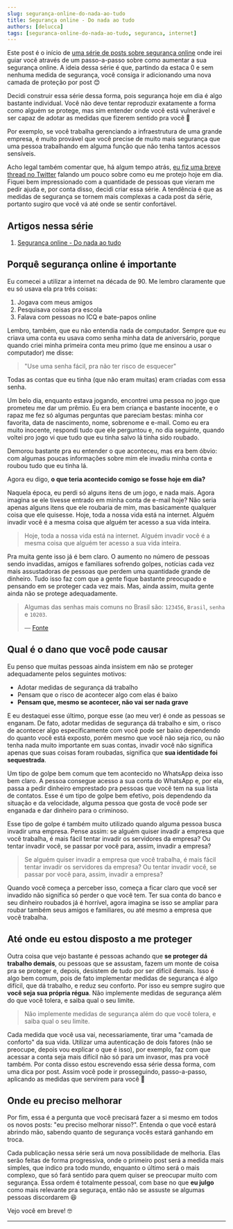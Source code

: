 ```yaml
---
slug: segurança-online-do-nada-ao-tudo
title: Segurança online - Do nada ao tudo
authors: [delucca]
tags: [seguranca-online-do-nada-ao-tudo, seguranca, internet]
---
```



Este post é o início de [uma série de posts sobre segurança online](/blog/tags/seguranca-online-do-nada-ao-tudo) onde irei guiar você através de um passo-a-passo sobre como aumentar a sua segurança online. A ideia dessa série é que, partindo da estaca 0 e sem nenhuma medida de segurança, você consiga ir adicionando uma nova camada de proteção por post 😊

Decidi construir essa série dessa forma, pois segurança hoje em dia é algo bastante individual. Você não deve tentar reproduzir exatamente a forma como alguém se protege, mas sim entender onde você está vulnerável e ser capaz de adotar as medidas que fizerem sentido pra você 🤗

Por exemplo, se você trabalha gerenciando a infraestrutura de uma grande empresa, é muito provável que você precise de muito mais segurança que uma pessoa trabalhando em alguma função que não tenha tantos acessos sensíveis.

Acho legal também comentar que, há algum tempo atrás, [eu fiz uma breve thread no Twitter](https://twitter.com/deluccadev/status/1522547623298744320) falando um pouco sobre como eu me protejo hoje em dia. Fiquei bem impressionado com a quantidade de pessoas que vieram me pedir ajuda e, por conta disso, decidi criar essa série. A tendência é que as medidas de segurança se tornem mais complexas a cada post da série, portanto sugiro que você vá até onde se sentir confortável.

## Artigos nessa série

1. [Segurança online - Do nada ao tudo](/blog/segurança-online-do-nada-ao-tudo)

## Porquê segurança online é importante

Eu comecei a utilizar a internet na década de 90. Me lembro claramente que eu só usava ela pra três coisas:
<!-- truncate -->

1. Jogava com meus amigos
2. Pesquisava coisas pra escola
3. Falava com pessoas no ICQ e bate-papos online

Lembro, também, que eu não entendia nada de computador. Sempre que eu criava uma conta eu usava como senha minha data de aniversário, porque quando criei minha primeira conta meu primo (que me ensinou a usar o computador) me disse:

> "Use uma senha fácil, pra não ter risco de esquecer"

Todas as contas que eu tinha (que não eram muitas) eram criadas com essa senha.

Um belo dia, enquanto estava jogando, encontrei uma pessoa no jogo que prometeu me dar um prêmio. Eu era bem criança e bastante inocente, e o rapaz me fez só algumas perguntas que pareciam bestas: minha cor favorita, data de nascimento, nome, sobrenome e e-mail. Como eu era muito inocente, respondi tudo que ele perguntou e, no dia seguinte, quando voltei pro jogo vi que tudo que eu tinha salvo lá tinha sido roubado.

Demorou bastante pra eu entender o que aconteceu, mas era bem óbvio: com algumas poucas informações sobre mim ele invadiu minha conta e roubou tudo que eu tinha lá.

Agora eu digo, **o que teria acontecido comigo se fosse hoje em dia?**

Naquela época, eu perdi só alguns itens de um jogo, e nada mais. Agora imagina se ele tivesse entrado em minha conta de e-mail hoje? Não seria apenas alguns itens que ele roubaria de mim, mas basicamente qualquer coisa que ele quisesse. Hoje, toda a nossa vida está na internet. Alguém invadir você é a mesma coisa que alguém ter acesso a sua vida inteira.

> Hoje, toda a nossa vida está na internet. Alguém invadir você é a mesma coisa que alguém ter acesso a sua vida inteira.

Pra muita gente isso já é bem claro. O aumento no número de pessoas sendo invadidas, amigos e familiares sofrendo golpes, notícias cada vez mais assustadoras de pessoas que perdem uma quantidade grande de dinheiro. Tudo isso faz com que a gente fique bastante preocupado e pensando em se proteger cada vez mais. Mas, ainda assim, muita gente ainda não se protege adequadamente.

> Algumas das senhas mais comuns no Brasil são: `123456`, `Brasil`, `senha` e `10203`.
>
> — [Fonte](https://olhardigital.com.br/2022/05/05/seguranca/dia-da-senha-estas-sao-as-dez-senhas-mais-comuns-no-brasil-nao-use-elas/)

## Qual é o dano que você pode causar

Eu penso que muitas pessoas ainda insistem em não se proteger adequadamente pelos seguintes motivos:

- Adotar medidas de segurança dá trabalho
- Pensam que o risco de acontecer algo com elas é baixo
- **Pensam que, mesmo se acontecer, não vai ser nada grave**

E eu destaquei esse último, porque esse (ao meu ver) é onde as pessoas se enganam. De fato, adotar medidas de segurança dá trabalho e sim, o risco de acontecer algo especificamente com você pode ser baixo dependendo do quanto você está exposto, porém mesmo que você não seja rico, ou não tenha nada muito importante em suas contas, invadir você não significa apenas que suas coisas foram roubadas, significa que **sua identidade foi sequestrada**.

Um tipo de golpe bem comum que tem acontecido no WhatsApp deixa isso bem claro. A pessoa consegue acesso a sua conta do WhatsApp e, por ela, passa a pedir dinheiro emprestado pra pessoas que você tem na sua lista de contatos. Esse é um tipo de golpe bem efetivo, pois dependendo da situação e da velocidade, alguma pessoa que gosta de você pode ser enganada e dar dinheiro para o criminoso.

Esse tipo de golpe é também muito utilizado quando alguma pessoa busca invadir uma empresa. Pense assim: se alguém quiser invadir a empresa que você trabalha, é mais fácil tentar invadir os servidores da empresa? Ou tentar invadir você, se passar por você para, assim, invadir a empresa?

> Se alguém quiser invadir a empresa que você trabalha, é mais fácil tentar invadir os servidores da empresa? Ou tentar invadir você, se passar por você para, assim, invadir a empresa?

Quando você começa a perceber isso, começa a ficar claro que você ser invadido não significa só perder o que você tem. Ter sua conta do banco e seu dinheiro roubados já é horrível, agora imagina se isso se ampliar para roubar também seus amigos e familiares, ou até mesmo a empresa que você trabalha.

## Até onde eu estou disposto a me proteger

Outra coisa que vejo bastante é pessoas achando que **se proteger dá trabalho demais**, ou pessoas que se assustam, fazem um monte de coisa pra se proteger e, depois, desistem de tudo por ser difícil demais. Isso é algo bem comum, pois de fato implementar medidas de segurança é algo difícil, que dá trabalho, e reduz seu conforto. Por isso eu sempre sugiro que **você seja sua própria régua**. Não implemente medidas de segurança além do que você tolera, e saiba qual o seu limite.

> Não implemente medidas de segurança além do que você tolera, e saiba qual o seu limite.

Cada medida que você usa vai, necessariamente, tirar uma "camada de conforto" da sua vida. Utilizar uma autenticação de dois fatores (não se preocupe, depois vou explicar o que é isso), por exemplo, faz com que acessar a conta seja mais difícil não só para um invasor, mas pra você também. Por conta disso estou escrevendo essa série dessa forma, com uma dica por post. Assim você pode ir prosseguindo, passo-a-passo, aplicando as medidas que servirem para você 💪

## Onde eu preciso melhorar

Por fim, essa é a pergunta que você precisará fazer a si mesmo em todos os novos posts: "eu preciso melhorar nisso?". Entenda o que você estará abrindo mão, sabendo quanto de segurança vocês estará ganhando em troca.

Cada publicação nessa série será um nova possibilidade de melhoria. Elas serão feitas de forma progressiva, onde o primeiro post será a medida mais simples, que indico pra todo mundo, enquanto o último será o mais complexo, que só fará sentido para quem quiser se preocupar muito com segurança. Essa ordem é totalmente pessoal, com base no que **eu julgo** como mais relevante pra seguraça, então não se assuste se algumas pessoas discordarem 😆

Vejo você em breve! 🤓

---

<SecuritySeriesNewsletterForm />
